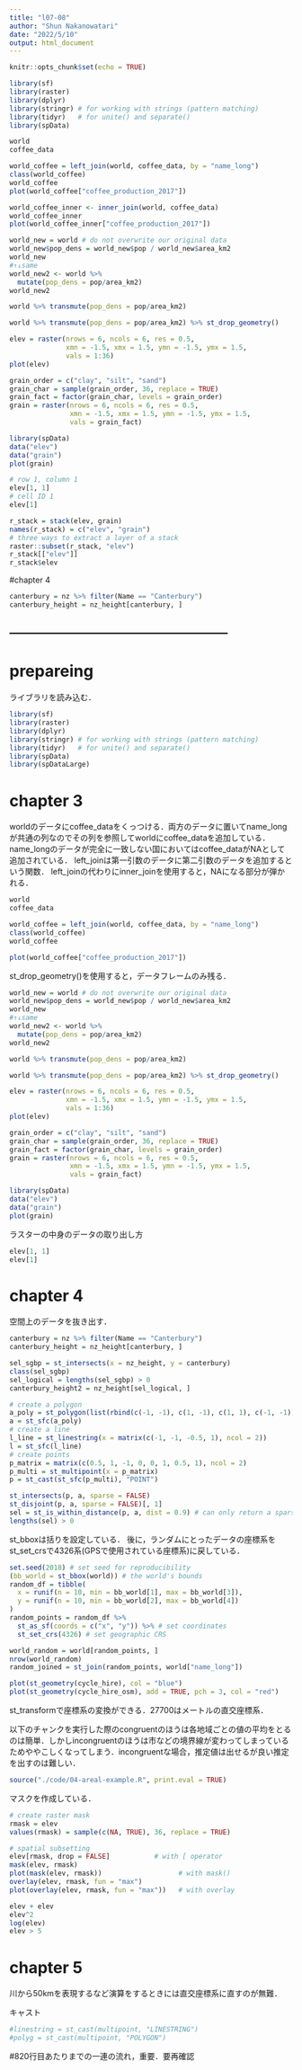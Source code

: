 ```yaml
---
title: "l07-08"
author: "Shun Nakanowatari"
date: "2022/5/10"
output: html_document
---
```


```r
knitr::opts_chunk$set(echo = TRUE)
```

```r
library(sf)
library(raster)
library(dplyr)
library(stringr) # for working with strings (pattern matching)
library(tidyr)   # for unite() and separate()
library(spData)
```

```r
world
coffee_data

world_coffee = left_join(world, coffee_data, by = "name_long")
class(world_coffee)
world_coffee
plot(world_coffee["coffee_production_2017"])

world_coffee_inner <- inner_join(world, coffee_data)
world_coffee_inner
plot(world_coffee_inner["coffee_production_2017"])
```

```r
world_new = world # do not overwrite our original data
world_new$pop_dens = world_new$pop / world_new$area_km2
world_new
#↑↓same
world_new2 <- world %>%
  mutate(pop_dens = pop/area_km2)
world_new2

world %>% transmute(pop_dens = pop/area_km2)

world %>% transmute(pop_dens = pop/area_km2) %>% st_drop_geometry()
```

```r
elev = raster(nrows = 6, ncols = 6, res = 0.5,
              xmn = -1.5, xmx = 1.5, ymn = -1.5, ymx = 1.5,
              vals = 1:36)
plot(elev)
```

```r
grain_order = c("clay", "silt", "sand")
grain_char = sample(grain_order, 36, replace = TRUE)
grain_fact = factor(grain_char, levels = grain_order)
grain = raster(nrows = 6, ncols = 6, res = 0.5, 
               xmn = -1.5, xmx = 1.5, ymn = -1.5, ymx = 1.5,
               vals = grain_fact)
```

```r
library(spData)
data("elev")
data("grain")
plot(grain)

```
```r
# row 1, column 1
elev[1, 1]
# cell ID 1
elev[1]

r_stack = stack(elev, grain)
names(r_stack) = c("elev", "grain")
# three ways to extract a layer of a stack
raster::subset(r_stack, "elev")
r_stack[["elev"]]
r_stack$elev
```

#chapter 4

```r
canterbury = nz %>% filter(Name == "Canterbury")
canterbury_height = nz_height[canterbury, ]
```




--------------------------------------------------------
--------------------------------------------------------




# prepareing
ライブラリを読み込む．
```r
library(sf)
library(raster)
library(dplyr)
library(stringr) # for working with strings (pattern matching)
library(tidyr)   # for unite() and separate()
library(spData)
library(spDataLarge)
```


# chapter 3
worldのデータにcoffee_dataをくっつける．両方のデータに置いてname_longが共通の列なのでその列を参照してworldにcoffee_dataを追加している．name_longのデータが完全に一致しない国においてはcoffee_dataがNAとして追加されている．
left_joinは第一引数のデータに第二引数のデータを追加するという関数．
left_joinの代わりにinner_joinを使用すると，NAになる部分が弾かれる．
```r
world
coffee_data

world_coffee = left_join(world, coffee_data, by = "name_long")
class(world_coffee)
world_coffee

plot(world_coffee["coffee_production_2017"])
```

st_drop_geometry()を使用すると，データフレームのみ残る．
```r
world_new = world # do not overwrite our original data
world_new$pop_dens = world_new$pop / world_new$area_km2
world_new
#↑↓same
world_new2 <- world %>%
  mutate(pop_dens = pop/area_km2)
world_new2

world %>% transmute(pop_dens = pop/area_km2)

world %>% transmute(pop_dens = pop/area_km2) %>% st_drop_geometry()
```



```r
elev = raster(nrows = 6, ncols = 6, res = 0.5,
              xmn = -1.5, xmx = 1.5, ymn = -1.5, ymx = 1.5,
              vals = 1:36)
plot(elev)

grain_order = c("clay", "silt", "sand")
grain_char = sample(grain_order, 36, replace = TRUE)
grain_fact = factor(grain_char, levels = grain_order)
grain = raster(nrows = 6, ncols = 6, res = 0.5, 
               xmn = -1.5, xmx = 1.5, ymn = -1.5, ymx = 1.5,
               vals = grain_fact)

library(spData)
data("elev")
data("grain")
plot(grain)

```

ラスターの中身のデータの取り出し方
```r
elev[1, 1]
elev[1]
```

# chapter 4
空間上のデータを抜き出す．
```r
canterbury = nz %>% filter(Name == "Canterbury")
canterbury_height = nz_height[canterbury, ]

sel_sgbp = st_intersects(x = nz_height, y = canterbury)
class(sel_sgbp)
sel_logical = lengths(sel_sgbp) > 0
canterbury_height2 = nz_height[sel_logical, ]
```

```r
# create a polygon
a_poly = st_polygon(list(rbind(c(-1, -1), c(1, -1), c(1, 1), c(-1, -1))))
a = st_sfc(a_poly)
# create a line
l_line = st_linestring(x = matrix(c(-1, -1, -0.5, 1), ncol = 2))
l = st_sfc(l_line)
# create points
p_matrix = matrix(c(0.5, 1, -1, 0, 0, 1, 0.5, 1), ncol = 2)
p_multi = st_multipoint(x = p_matrix)
p = st_cast(st_sfc(p_multi), "POINT")

st_intersects(p, a, sparse = FALSE)
st_disjoint(p, a, sparse = FALSE)[, 1]
sel = st_is_within_distance(p, a, dist = 0.9) # can only return a sparse matrix
lengths(sel) > 0
```

st_bboxは括りを設定している．
後に，ランダムにとったデータの座標系をst_set_crsで4326系(GPSで使用されている座標系)に戻している．
```r
set.seed(2018) # set seed for reproducibility
(bb_world = st_bbox(world)) # the world's bounds
random_df = tibble(
  x = runif(n = 10, min = bb_world[1], max = bb_world[3]),
  y = runif(n = 10, min = bb_world[2], max = bb_world[4])
)
random_points = random_df %>% 
  st_as_sf(coords = c("x", "y")) %>% # set coordinates
  st_set_crs(4326) # set geographic CRS

world_random = world[random_points, ]
nrow(world_random)
random_joined = st_join(random_points, world["name_long"])

plot(st_geometry(cycle_hire), col = "blue")
plot(st_geometry(cycle_hire_osm), add = TRUE, pch = 3, col = "red")
```

st_transformで座標系の変換ができる．27700はメートルの直交座標系．

以下のチャンクを実行した際のcongruentのほうは各地域ごとの値の平均をとるのは簡単．しかしincongruentのほうは市などの境界線が変わってしまっているためややこしくなってしまう．incongruentな場合，推定値は出せるが良い推定を出すのは難しい．
```r
source("./code/04-areal-example.R", print.eval = TRUE)
```

マスクを作成している．
```r
# create raster mask
rmask = elev 
values(rmask) = sample(c(NA, TRUE), 36, replace = TRUE)

# spatial subsetting
elev[rmask, drop = FALSE]           # with [ operator
mask(elev, rmask)
plot(mask(elev, rmask))                   # with mask()
overlay(elev, rmask, fun = "max")
plot(overlay(elev, rmask, fun = "max"))   # with overlay
```
```r
elev + elev
elev^2
log(elev)
elev > 5
```

# chapter 5
川から50kmを表現するなど演算をするときには直交座標系に直すのが無難．

キャスト
<!-- a/ points -> lines -> polygons  -->
```r
#linestring = st_cast(multipoint, "LINESTRING")
#polyg = st_cast(multipoint, "POLYGON")
```

#820行目あたりまでの一連の流れ，重要．要再確認